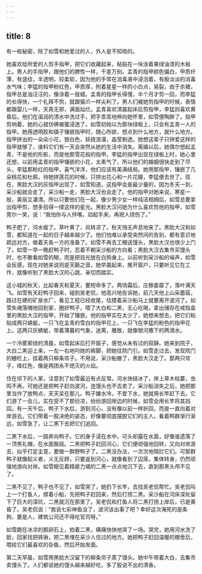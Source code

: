 ```yaml
---
---
---
```

title: 8
---




有一桩秘密，除了如雪和她爱过的人，外人是不知晓的。

她喜欢给所爱的人剪手指甲，把它们收藏起来，粘贴在一块涂着果绿油漆的木板上。男人的手指甲，跟他们的脾性一样，千差万别。孟青的指甲颜色偏白，甲质纤薄，有竖纹，半透明，较柔软，因为他的手常在消毒液中浸泡着，有股淡淡的消毒水气味；李猛的指甲粉红色，甲质厚，附着星星一样的小白点，易裂，由于杀猪，指甲总是油汪汪的，像涂着一层蜡。孟青的指甲长得慢，半个月才剪一回，而李猛的长得快，一个礼拜不剪，就跟猫爪一样尖利了。男人们被她剪指甲的时候，表情都跟婴儿一样，天真无邪，满面灿烂。孟青喜欢清晨起床后剪指甲，李猛则喜欢黄昏后。他们在温润的清水中洗过手，把手乖乖地伸向她怀里，如雪便陶醉了。指甲剪响着，她的心就仿佛被蜜浸透了。如雪初始以为那块绿板上，只会有孟青一人的指甲。她用透明胶和镊子镶嵌指甲时，随心所欲，想点到什么地方，就什么地方。指甲拼出的一朵朵小花，银白色，妖娆浪漫，晶莹剔透。她想这辈子只钟爱这样的指甲就够了，谁料它们有一天会突然从她的生活中消失。离婚以后，她偶尔想起孟青，不是他的形影，而是他那雪花般的指甲。李猛的指甲出现在绿板上时，她心里还想，以前用孟青的指甲镶嵌的小花，太素气了，所以他们的婚姻很快走到了尽头，李猛那粉红的指甲，喜气洋洋，他们应该有美满结局。她用那指甲，镶嵌了几朵桃花和杜鹃，待她拼莲花的时候，只拼出花心和一片花瓣，李猛便去世了。现在，黑脸大汉的灰指甲出现了，如雪知道，这指甲会是最少量的，因为冬天一到，采沙船就会走了，采沙船一走，黑脸大汉也会走了。他的指甲对她来说，寒星一般，美丽又凄清。所以只要他们在一起，像少男少女一样纯洁相拥后，如雪总要拿出指甲剪，想多拾得一缕这样的星光。黑脸大汉问她为什么喜欢剪他的指甲，如雪莞尔一笑，说：“我怕你与人拌嘴，动起手来，再把人挠伤了。”

鸭子肥了，河水瘦了。草叶黄了，风转凉了。秋天悄无声息地来了。黑脸大汉和如雪，都知道在一起的日子越来越少了。他们怕难以承受突然间的告别，都有意识地疏远对方，做着天各一方的准备了。如雪不再去工棚送馒头，黑脸大汉也很少上门了。如雪一早一晚赶鸭子时，忍着不朝采沙船的方向看；黑脸大汉去集市买馒头时，也不敢看如雪的眼，而是把目光放在白狗身上。以前听到采沙船的噪声，如雪会反感，现在对她来说则是天籁之音，她早晨起来，推开窗户，只要听见它在工作，就像听到了黑脸大汉的心跳，亲切而踏实。

这小城的秋天，比起春天和夏天，要短命多了。两场霜后，庄稼委靡了，落叶满天飞。如雪有天赶鸭子回来，碰到吴老侃，他高兴地告诉她，前几天他上山采蘑菇，路过在建的矿泉水厂，看见工程已经收尾，估摸着采沙船马上就要离开波河了。如雪失魂落魄地回到家，圈好鸭子，喂了大白和二黑，无心吃喝，拿出储存在戒指盒里的黑脸大汉的指甲，开始了镶嵌。他的指甲实在太少了，她想来想去，把它们粘贴成两只蜻蜓。一只飞在孟青的雪白的指甲花上，一只飞在李猛的粉色的指甲花上。这两只灰蜻蜓，带着薄暮的气象，迷离，雅致，就像银河撒下的两滴水。

一个冷雾萦绕的清晨，如雪起床后打开窗子，感觉从未有过的寂静。她来到院子，大白二黑迎上来，一左一右地叼她的裤脚，把她往院门引。如雪走过去，发现院门的栅栏上，挂着两只柳条帘子。不用说，采沙船撤了，黑脸大汉走了。那两只帘子，绛红色，像是两团永不熄灭的火焰。

住在坝下的人家，注意到了如雪最近有点反常。河水快结冰了，岸上草木枯萎，虫鸣不再，可她还是把鸭子赶向波河，连馒头也不去卖了。采沙船消失之后，她把那里当作了放鸭点，天天呆在那儿。鸭子嫌水冷，不爱下水，她就用长竿赶下去。它们游了一会儿，实在受不了那份凉，纷纷游回岸边的时候，如雪会用长竿将其挡回。有一天午后，鸭子下水后，游到河心，没有像以前一样折回，而是一直向着对岸游去。它们带着一股决绝的姿态，好像要彻底摆脱它们的主人。看着鸭群渐行渐远，如雪急了，让二黑下去把它们追回。

二黑下水后，一路奔向鸭子。它的身子浸在水中，可头却露在水面，好像谁遗落了一顶黑礼帽，在水面飘摇。二黑把鸭子赶回河心，它们便顽强地回转，又向对岸游去，似乎打定主意，要做一群野鸭子了。二黑没办法，一次次地阻拦它们。可那群鸭子就像起义者，义无反顾，只要返到河心，就像看到了囚笼，集体转身，仍然顽强地游向对岸。如雪眼见着精疲力竭的二黑一点点地沉下去，直到那黑头颅不见了。

二黑不见了，鸭子也不见了，如雪哭了，她扔下长竿，去找吴老侃帮忙。吴老侃叫上一个打鱼人，撑着小船，先把鸭子赶回来，然后打捞二黑。采沙船在河床深处留下了巨大的深坑，二黑就沉在那里了。吴老侃和打鱼人将二黑打捞上岸后，已是黄昏了。吴老侃说：“我说七彩神鱼没了，波河该出事了吧？幸好这次淹死的是条狗，要是人，建筑公司还不得吃官司呀。”

如雪跪在冰凉的鹅卵石上，拍着二黑，痛痛快快地哭了一场。哭完，她用河水洗了脸，回家找把铁锹，把二黑埋在采沙人住过的地方。她把鸭子赶回温暖的棚舍后，喂给它们最喜欢的杂鱼，然后开始发面。

第二天早晨，如雪用黑脸大汉留下的柳条帘子蒸了馒头。她中午带着大白，去集市卖馒头了。人们都说她的馒头越来越好吃，多了股说不出的清香。